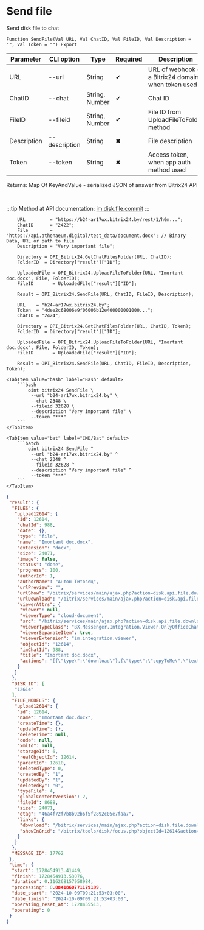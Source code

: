 ﻿---
sidebar_position: 5
description: Send file and other functions to work with Bitrix24 in the Open Integration Package, a free open-source integration library for 1C:Enterprise 8, OneScript and CLI
keywords: [1C, 1С, 1С:Enterprise, 1С:Enterprise 8.3, API, Integration, Services, Exchange, OneScript, CLI, Bitrix24]
---


# Send file
 Send disk file to chat



`Function SendFile(Val URL, Val ChatID, Val FileID, Val Description = "", Val Token = "") Export`

  | Parameter | CLI option | Type | Required | Description |
  |-|-|-|-|-|
  | URL | --url | String | &#x2714; | URL of webhook or a Bitrix24 domain, when token used |
  | ChatID | --chat | String, Number | &#x2714; | Chat ID |
  | FileID | --fileid | String, Number | &#x2714; | File ID from UploadFileToFolder method |
  | Description | --description | String | &#x2716; | File description |
  | Token | --token | String | &#x2716; | Access token, when app auth method used |

  
  Returns:  Map Of KeyAndValue - serialized JSON of answer from Bitrix24 API

<br/>

:::tip
Method at API documentation: [im.disk.file.commit](https://dev.1c-bitrix.ru/learning/course/index.php?COURSE_ID=93&LESSON_ID=11485)
:::
<br/>



```bsl title="1C:Enterprise/OneScript code example"
    URL         = "https://b24-ar17wx.bitrix24.by/rest/1/h0m...";
    ChatID      = "2422";
    File        = "https://api.athenaeum.digital/test_data/document.docx"; // Binary Data, URL or path to file
    Description = "Very important file";

    Directory = OPI_Bitrix24.GetChatFilesFolder(URL, ChatID);
    FolderID  = Directory["result"]["ID"];

    UploadedFile = OPI_Bitrix24.UploadFileToFolder(URL, "Imortant doc.docx", File, FolderID);
    FileID       = UploadedFile["result"]["ID"];

    Result = OPI_Bitrix24.SendFile(URL, ChatID, FileID, Description);

    URL    = "b24-ar17wx.bitrix24.by";
    Token  = "4dee2c68006e9f06006b12e400000001000...";
    ChatID = "2424";

    Directory = OPI_Bitrix24.GetChatFilesFolder(URL, ChatID, Token);
    FolderID  = Directory["result"]["ID"];

    UploadedFile = OPI_Bitrix24.UploadFileToFolder(URL, "Imortant doc.docx", File, FolderID, Token);
    FileID       = UploadedFile["result"]["ID"];

    Result = OPI_Bitrix24.SendFile(URL, ChatID, FileID, Description, Token);
```
 

 <Tabs>
  
    <TabItem value="bash" label="Bash" default>
        ```bash
            oint bitrix24 SendFile \
             --url "b24-ar17wx.bitrix24.by" \
             --chat 2348 \
             --fileid 32628 \
             --description "Very important file" \
             --token "***"
        ```
    </TabItem>
  
    <TabItem value="bat" label="CMD/Bat" default>
        ```batch
            oint bitrix24 SendFile ^
             --url "b24-ar17wx.bitrix24.by" ^
             --chat 2348 ^
             --fileid 32628 ^
             --description "Very important file" ^
             --token "***"
        ```
    </TabItem>
</Tabs>


```json title="Result"
{
 "result": {
  "FILES": {
   "upload12614": {
    "id": 12614,
    "chatId": 988,
    "date": {},
    "type": "file",
    "name": "Imortant doc.docx",
    "extension": "docx",
    "size": 24071,
    "image": false,
    "status": "done",
    "progress": 100,
    "authorId": 1,
    "authorName": "Антон Титовец",
    "urlPreview": "",
    "urlShow": "/bitrix/services/main/ajax.php?action=disk.api.file.download&SITE_ID=s1&humanRE=1&fileId=12614&fileName=Imortant%20doc.docx",
    "urlDownload": "/bitrix/services/main/ajax.php?action=disk.api.file.download&SITE_ID=s1&humanRE=1&fileId=12614&fileName=Imortant%20doc.docx",
    "viewerAttrs": {
     "viewer": null,
     "viewerType": "cloud-document",
     "src": "/bitrix/services/main/ajax.php?action=disk.api.file.download&SITE_ID=s1&humanRE=1&fileId=12614&fileName=Imortant%20doc.docx",
     "viewerTypeClass": "BX.Messenger.Integration.Viewer.OnlyOfficeChatItem",
     "viewerSeparateItem": true,
     "viewerExtension": "im.integration.viewer",
     "objectId": "12614",
     "imChatId": 988,
     "title": "Imortant doc.docx",
     "actions": "[{\"type\":\"download\"},{\"type\":\"copyToMe\",\"text\":\"Сохранить на Битрикс24 Диск\",\"action\":\"BXIM.disk.saveToDiskAction\",\"params\":{\"fileId\":\"12614\"},\"extension\":\"disk.viewer.actions\",\"buttonIconClass\":\"ui-btn-icon-cloud\"}]"
    }
   }
  },
  "DISK_ID": [
   "12614"
  ],
  "FILE_MODELS": {
   "upload12614": {
    "id": 12614,
    "name": "Imortant doc.docx",
    "createTime": {},
    "updateTime": {},
    "deleteTime": null,
    "code": null,
    "xmlId": null,
    "storageId": 6,
    "realObjectId": 12614,
    "parentId": 12610,
    "deletedType": 0,
    "createdBy": "1",
    "updatedBy": "1",
    "deletedBy": "0",
    "typeFile": 4,
    "globalContentVersion": 2,
    "fileId": 8688,
    "size": 24071,
    "etag": "46a4f72f7b8b92b6f5f2892c05e7faa7",
    "links": {
     "download": "/bitrix/services/main/ajax.php?action=disk.file.download&SITE_ID=s1&fileId=12614",
     "showInGrid": "/bitrix/tools/disk/focus.php?objectId=12614&action=showObjectInGrid&ncc=1"
    }
   }
  },
  "MESSAGE_ID": 17762
 },
 "time": {
  "start": 1728454913.41449,
  "finish": 1728454913.53076,
  "duration": 0.116268157958984,
  "processing": 0.0841860771179199,
  "date_start": "2024-10-09T09:21:53+03:00",
  "date_finish": "2024-10-09T09:21:53+03:00",
  "operating_reset_at": 1728455513,
  "operating": 0
 }
}
```
